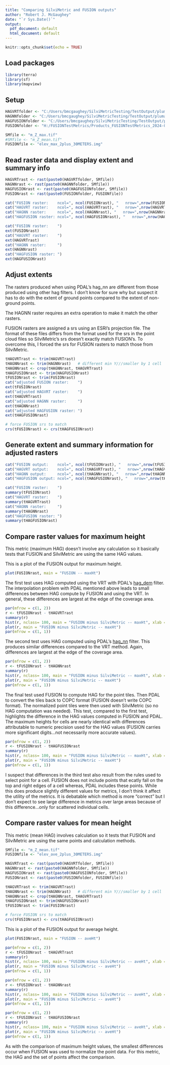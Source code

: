 ```yaml
---
title: "Comparing SilviMetric and FUSION outputs"
author: "Robert J. McGaughey"
date: "`r Sys.Date()`"
output:
  pdf_document: default
  html_document: default
---
```


```r
knitr::opts_chunk$set(echo = TRUE)
```

## Load packages

```r
library(terra)
library(sf)
library(mapview)
```

## Setup

```r
HAGVRTfolder <- "C:/Users/bmcgaughey/SilviMetricTesting/TestOutput/plumas_vrt_tifs/"
HAGNNfolder <- "C:/Users/bmcgaughey/SilviMetricTesting/TestOutput/plumas_nn_tifs/"
HAGFUSIONfolder <- "C:/Users/bmcgaughey/SilviMetricTesting/TestOutput/plumas_normalized_tifs/"
FUSIONfolder <- "H:/FUSIONTestMetrics/Products_FUSIONTestMetrics_2024-05-16/FINAL_FUSIONTestMetrics_2024-05-16/Metrics_30METERS/"

SMfile <- "m_Z_max.tif"
#SMfile <- "m_Z_mean.tif"
FUSIONfile <- "elev_max_2plus_30METERS.img"
```

## Read raster data and display extent and summary info

```r
HAGVRTrast <- rast(paste0(HAGVRTfolder, SMfile))
HAGNNrast <- rast(paste0(HAGNNfolder, SMfile))
HAGFUSIONrast <- rast(paste0(HAGFUSIONfolder, SMfile))
FUSIONrast <- rast(paste0(FUSIONfolder, FUSIONfile))

cat("FUSION raster:    ncol=", ncol(FUSIONrast), "   nrow=",nrow(FUSIONrast), "   cells=", ncol(FUSIONrast) * nrow(FUSIONrast), "\n")
cat("HAGVRT raster:    ncol=", ncol(HAGVRTrast), "   nrow=",nrow(HAGVRTrast), "   cells=", ncol(HAGVRTrast) * nrow(HAGVRTrast), "\n")
cat("HAGNN raster:     ncol=", ncol(HAGNNrast), "   nrow=",nrow(HAGNNrast), "   cells=", ncol(HAGNNrast) * nrow(HAGNNrast), "\n")
cat("HAGFUSION raster: ncol=", ncol(HAGFUSIONrast), "   nrow=",nrow(HAGFUSIONrast), "   cells=", ncol(HAGFUSIONrast) * nrow(HAGFUSIONrast), "\n")

cat("FUSION raster:    ")
ext(FUSIONrast)
cat("HAGVRT raster:    ")
ext(HAGVRTrast)
cat("HAGNN raster:     ")
ext(HAGNNrast)
cat("HAGFUSION raster: ")
ext(HAGFUSIONrast)
```

## Adjust extents

The rasters produced when using PDAL's hag_nn are different from those produced using other hag filters.
I don't know for sure why but suspect it has to do with the extent of ground points compared to the extent
of non-ground points.

The HAGNN raster requires an extra operation to make it match the other rasters.

FUSION rasters are assigned a srs using an ESRI's projection file. The format of these files differs from 
the format used for the srs in the point cloud files so SilviMetric's srs doesn't exactly match FUSION's.
To overcome this, I forced the srs for FUSION rasters to match those from SilviMetric.

```r
tHAGVRTrast <- trim(HAGVRTrast)
tHAGNNrast <- trim(HAGNNrast)   # different min Y///smaller by 1 cell
tHAGNNrast <- crop(tHAGNNrast, tHAGVRTrast)
tHAGFUSIONrast <- trim(HAGFUSIONrast)
tFUSIONrast <- trim(FUSIONrast)
cat("adjusted FUSION raster:    ")
ext(tFUSIONrast)
cat("adjusted HAGVRT raster:    ")
ext(tHAGVRTrast)
cat("adjusted HAGNN raster:     ")
ext(tHAGNNrast)
cat("adjusted HAGFUSION raster: ")
ext(tHAGFUSIONrast)

# force FUSION srs to match
crs(tFUSIONrast) <- crs(tHAGFUSIONrast)
```

## Generate extent and summary information for adjusted rasters

```r
cat("FUSION output:    ncol=", ncol(tFUSIONrast), "   nrow=",nrow(tFUSIONrast), "   cells=", ncol(tFUSIONrast) * nrow(tFUSIONrast), "\n")
cat("HAGVRT output:    ncol=", ncol(tHAGVRTrast), "   nrow=",nrow(tHAGVRTrast), "   cells=", ncol(tHAGVRTrast) * nrow(tHAGVRTrast), "\n")
cat("HAGNN output:     ncol=", ncol(tHAGNNrast), "   nrow=",nrow(tHAGNNrast), "   cells=", ncol(tHAGNNrast) * nrow(tHAGNNrast), "\n")
cat("HAGFUSION output: ncol=", ncol(tHAGFUSIONrast), "   nrow=",nrow(tHAGFUSIONrast), "   cells=", ncol(tHAGFUSIONrast) * nrow(tHAGFUSIONrast), "\n")

cat("FUSION raster:    ")
summary(tFUSIONrast)
cat("HAGVRT raster:    ")
summary(tHAGVRTrast)
cat("HAGNN raster:     ")
summary(tHAGNNrast)
cat("HAGFUSION raster: ")
summary(tHAGFUSIONrast)
```

## Compare raster values for maximum height

This metric (maximum HAG) doesn't involve any calculation so it basically tests that FUSION and SilviMetric
are using the same HAG values. 

This is a plot of the FUSION output for maximum height. 

```r
plot(FUSIONrast, main = "FUSION -- maxHt")
```

The first test uses HAG computed using the VRT with PDAL's [hag_dem](https://pdal.io/en/stable/stages/filters.hag_dem.html)
filter. The interpolation problem with PDAL mentioned above leads 
to small differences between HAG compute by FUSION and using the VRT. In general, these differences are 
largest at the edge of the coverage area.

```r
par(mfrow = c(1, 2))
r <- tFUSIONrast - tHAGVRTrast
summary(r)
hist(r, nclass= 100, main = "FUSION minus SilviMetric -- maxHt", xlab = "HAG computed using VRT")
plot(r, main = "FUSION minus SilviMetric -- maxHt")
par(mfrow = c(1, 1))
```

The second test uses HAG computed using PDAL's [hag_nn](https://pdal.io/en/stable/stages/filters.hag_nn.html)
filter. This produces similar differences compared to the VRT method. Again, differences are largest at the edge of the coverage area.

```r
par(mfrow = c(1, 2))
r <- tFUSIONrast - tHAGNNrast
summary(r)
hist(r, nclass= 100, main = "FUSION minus SilviMetric -- maxHt", xlab = "HAG computed using hag_nn")
plot(r, main = "FUSION minus SilviMetric -- maxHt")
par(mfrow = c(1, 1))
```

The final test used FUSION to compute HAG for the point tiles. Then PDAL to convert the tiles back to COPC 
format (FUSION doesn't write COPC format). The normalized point tiles were then used with SilviMetric (so no HAG computation was needed). This test, compared to the first test, highlights the difference in the HAG values
computed in FUSION and PDAL. The maximum heights for cells are nearly identical with differences attributable 
to numeric precision used for the HAG values (FUSION carries more significant digits...not necessarily more
accurate values).

```r
par(mfrow = c(1, 2))
r <- tFUSIONrast - tHAGFUSIONrast
summary(r)
hist(r, nclass= 100, main = "FUSION minus SilviMetric -- maxHt", xlab = "HAG computed using points normalized by FUSION")
plot(r, main = "FUSION minus SilviMetric -- maxHt")
par(mfrow = c(1, 1))
```

I suspect that differences in the third test also result from the rules used to select point for a cell. FUSION
does not include points that ecatly fall on the top and right edges of a cell whereas, PDAL includes these points.
While this does produce slightly different values for metrics, I don't think it affect the utility of the metrics.
It is debatable which method is more "correct" but I don't expect to see large difference in metrics over large
areas because of this difference...only for scattered individual cells.

## Compare raster values for mean height

This metric (mean HAG) involves calculation so it tests that FUSION and SilviMetric are using the same points
and calculation methods. 

```r
SMfile <- "m_Z_mean.tif"
FUSIONfile <- "elev_ave_2plus_30METERS.img"

HAGVRTrast <- rast(paste0(HAGVRTfolder, SMfile))
HAGNNrast <- rast(paste0(HAGNNfolder, SMfile))
HAGFUSIONrast <- rast(paste0(HAGFUSIONfolder, SMfile))
FUSIONrast <- rast(paste0(FUSIONfolder, FUSIONfile))

tHAGVRTrast <- trim(HAGVRTrast)
tHAGNNrast <- trim(HAGNNrast)   # different min Y///smaller by 1 cell
tHAGNNrast <- crop(tHAGNNrast, tHAGVRTrast)
tHAGFUSIONrast <- trim(HAGFUSIONrast)
tFUSIONrast <- trim(FUSIONrast)

# force FUSION srs to match
crs(tFUSIONrast) <- crs(tHAGFUSIONrast)
```

This is a plot of the FUSION output for average height. 

```r
plot(FUSIONrast, main = "FUSION -- aveHt")
```

```r
par(mfrow = c(1, 2))
r <- tFUSIONrast - tHAGVRTrast
summary(r)
hist(r, nclass= 100, main = "FUSION minus SilviMetric -- aveHt", xlab = "HAG computed using VRT")
plot(r, main = "FUSION minus SilviMetric -- aveHt")
par(mfrow = c(1, 1))
```

```r
par(mfrow = c(1, 2))
r <- tFUSIONrast - tHAGNNrast
summary(r)
hist(r, nclass= 100, main = "FUSION minus SilviMetric -- aveHt", xlab = "HAG computed using hag_nn")
plot(r, main = "FUSION minus SilviMetric -- aveHt")
par(mfrow = c(1, 1))
```

```r
par(mfrow = c(1, 2))
r <- tFUSIONrast - tHAGFUSIONrast
summary(r)
hist(r, nclass= 100, main = "FUSION minus SilviMetric -- aveHt", xlab = "HAG computed using points normalized by FUSION")
plot(r, main = "FUSION minus SilviMetric -- aveHt")
par(mfrow = c(1, 1))
```

As with the comparison of maximum height values, the smallest differences occur when FUSION was used to normalize
the point data. For this metric, the HAG and the set of points affect the comparison.
